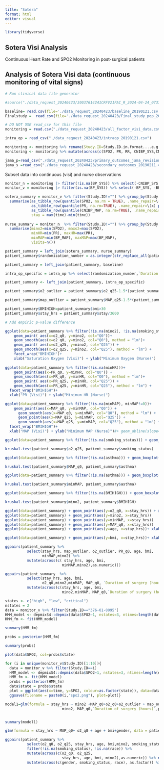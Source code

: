 ```yaml
---
title: "Sotera"
format: html
editor: visual
---
```


```r
library(tidyverse)
```

## Sotera Visi Analysis

Continuous Heart Rate and SPO2 Monitoring in post-surgical patients

## Analysis of Sotera Visi data (continuous monitoring of vital signs)

```r
# Run clinical data file generator

#source("./data_request_20240423/30037614241CRFV21FAC_R_2024-04-24_0737.r")

baseline= read.csv(file='./data_request_20240423/baseline_20190121.csv')
Finalstudy =  read_csv(file='./data_request_20240423/Final_study_pop_20190107.csv')

# DO NOT USE read_csv for this file
monitoring = read.csv("./data_request_20240423/all_factor_visi_data.csv")

intra_op = read_csv("./data_request_20240423/intraop_20190121.csv")
```

```r
monitoring <- monitoring %>% rename(Study.ID=Study.ID.in.format....e.g..ppp.ss.nnnn.)
monitoring <- monitoring %>% mutate(across(c(SPO2, PR, RR, CNIBP_SYS,CNIBP_DIA, CNIBP_MAP, BP_SYS, BP_MAP, BP_DIA, HR), as.double))
```

```r
jama_p=read_csv("./data_request_20240423/primary_outcomes_jama_revision.csv")
jama_s =read_csv("./data_request_20240423/secondary_outcomes_20190211.csv")
```



Subset data into continuous (visi) and nurse observations

```r
monitor_n = monitoring |> filter(!is.na(BP_SYS)) %>% select(-CNIBP_SYS, -CNIBP_DIA, -CNIBP_MAP) 
monitor_v = monitoring |> filter(is.na(BP_SYS)) %>% select(-BP_SYS, -BP_DIA, -BP_MAP) %>% mutate(time = as_datetime(dev_reading_tm, format = "%d%b%Y:%H:%M:%S"))
```

```r
sotera_summary = monitor_v %>% filter(Study.ID!="") %>% group_by(Study.ID) %>% 
  summarise(as_tibble_row(quantile(SPO2, na.rm = TRUE), .name_repair=\(x) paste0('o2_q', parse_number(x))), 
            as_tibble_row(quantile(PR, na.rm=TRUE), .name_repair=\(x) paste0('PR_q', parse_number(x))),
            as_tibble_row(quantile(CNIBP_MAP, na.rm=TRUE), .name_repair=\(x) paste0('MAP_q', parse_number(x))),
            stay = max(time)-min(time))
            
nurse_summary = monitor_n  %>% filter(Study.ID!="") %>% group_by(Study.ID) %>% 
  summarise(mino2=min(SPO2), maxo2=max(SPO2), 
            minHR=min(PR), maxHR=max(PR), 
            minMAP=min(BP_MAP), maxMAP=max(BP_MAP),
            visits=n())

patient_summary = left_join(sotera_summary, nurse_summary)
patient_summary$randomization_number = as.integer(str_replace_all(patient_summary$Study.ID,'-',''))

patient_summary = left_join(patient_summary, baseline)
```
```r
intra_op_specific = intra_op %>% select(randomization_number,`Duration of surgery (hours)`, pacu_los_hr, `Type of Surgery`)

patient_summary <- left_join(patient_summary, intra_op_specific)
```

```r
patient_summary$o2_outlier = patient_summary$o2_q25-1.5*(patient_summary$o2_q75-patient_summary$o2_q25)

patient_summary$map_outlier = patient_summary$MAP_q25-1.5*(patient_summary$MAP_q75-patient_summary$MAP_q25)
```

```r
patient_summary$BMIHIGH=patient_summary$bmi>30
patient_summary$stay_hrs = patient_summary$stay/3600
```

```r
# Add empiric p-value difference

ggplot(data=patient_summary %>% filter(!is.na(mino2), !is.na(smoking_status))) + 
    geom_point( aes(x=o2_q0, y=mino2, col="Q0"))+ 
    geom_smooth(aes(x=o2_q0, y=mino2, col="Q0"), method = "lm")+
    geom_point( aes(x=o2_q25, y=mino2, col="Q25")) + 
    geom_smooth(aes(x=o2_q25, y=mino2, col="Q25"), method = "lm") + 
    facet_wrap("BMIHIGH")+
    xlab("Saturation Oxygen (Visi)") + ylab("Minimum Oxygen (Nurse)")
  
ggplot(data=patient_summary %>% filter(!is.na(minHR)))+
    geom_point(aes(x=PR_q0, y=minHR, col="Q0")) +
    geom_smooth(aes(x=PR_q0, y=minHR, col="Q0"), method = "lm")+
    geom_point( aes(x=PR_q25, y=minHR, col="Q25")) +  
    geom_smooth(aes(x=PR_q25, y=minHR, col="Q25"), method = "lm") + 
  facet_wrap("BMIHIGH")+ 
  xlab("PR (Visi)") + ylab("Minimum HR (Nurse)")

ggplot(data=patient_summary %>% filter(!is.na(minMAP), minMAP!=0))+
    geom_point(aes(x=MAP_q0, y=minMAP, col="Q0")) +
      geom_smooth(aes(x=MAP_q0, y=minMAP, col="Q0"), method = "lm") + 
      geom_point(aes(x=MAP_q25, y=minMAP, col="Q25")) +
      geom_smooth(aes(x=MAP_q25, y=minMAP, col="Q25"), method = "lm") + 
  facet_wrap("BMIHIGH")+ 
  xlab("MAP (Visi)") + ylab("Minimum MAP (Nurse)")#+ geom_abline(slope=1) 

```

```r
ggplot(data=patient_summary %>% filter(!is.na(smoking_status))) + geom_boxplot(aes(y=o2_q0, x=as.factor(smoking_status))) + xlab("Smoking Status") + ylab("Minimum Oxygenation (Continuous)")

kruskal.test(patient_summary$o2_q25, patient_summary$smoking_status)
```

```r
ggplot(data=patient_summary %>% filter(!is.na(asthma))) + geom_boxplot(aes(y=MAP_q0, x=as.factor(asthma))) + xlab("Asthma") + ylab("Min MAP (Continous)")

kruskal.test(patient_summary$MAP_q0, patient_summary$asthma)
```


```r
ggplot(data=patient_summary %>% filter(!is.na(asthma))) + geom_boxplot(aes(y=minMAP, x=as.factor(asthma))) + xlab("Asthma") + ylab("Min MAP (Nurse)")

kruskal.test(patient_summary$minMAP, patient_summary$asthma)
```


```r
ggplot(data=patient_summary %>% filter(!is.na(BMIHIGH))) + geom_boxplot(aes(y=mino2, x=as.factor(BMIHIGH))) + xlab("BMI>30") + ylab("Min Oxygenation (Nurse)")

kruskal.test(patient_summary$mino2, patient_summary$BMIHIGH)
```

```r

ggplot(data=patient_summary) + geom_point(aes(y=o2_q0, x=stay_hrs)) + xlab("Stay (hrs)") + ylab("Min SPO2 (Continuous)")
ggplot(data=patient_summary) + geom_point(aes(y=mino2, x=stay_hrs))
ggplot(data=patient_summary) + geom_point(aes(y=minMAP, x=stay_hrs))
ggplot(data=patient_summary) + geom_point(aes(y=MAP_q0, x=stay_hrs))
ggplot(data=patient_summary) + geom_point(aes(y=age, x=stay_hrs))+ xlab("Stay (hrs)") + ylab("Age")

ggplot(data=patient_summary) + geom_point(aes(y=bmi, x=stay_hrs))+ xlab("Stay (hrs)") + ylab("BMI")


```

```r


ggpairs(patient_summary %>% 
          select(stay_hrs, map_outlier, o2_outlier, PR_q0, age, bmi,
                 minMAP,mino2) %>% 
          mutate(across(c( stay_hrs, age, bmi,
                          minMAP,mino2),as.numeric)))
```

```r
ggpairs(patient_summary  %>% 
          select(stay_hrs, age, bmi,
                 o2_q0,mino2,minMAP, MAP_q0, `Duration of surgery (hours)`, pacu_los_hr, gender) %>% 
          mutate(across(c(stay_hrs, age, bmi,
                          mino2,minMAP, MAP_q0,`Duration of surgery (hours)`,pacu_los_hr),as.numeric)) %>% filter(`Duration of surgery (hours)`<20) %>% filter(pacu_los_hr<20), ggplot2::aes(colour=gender))


```

```r
states <- c("high", "low", "critical")
nstates = 2
data = monitor_v %>% filter(Study.ID=="376-01-0095")
HMM_model <- depmixS4::depmix(data$SPO2~1, nstates=3, ntimes=length(data$SPO2))
HMM_fm <- fit(HMM_model)

summary(HMM_fm)

probs = posterior(HMM_fm)

summary(probs)

plot(data$SPO2, col=probs$state)
```

```r
for (i in unique(monitor_v$Study.ID)[1:10]){
  data = monitor_v %>% filter(Study.ID==i)
  HMM_model <- depmixS4::depmix(data$SPO2~1, nstates=3, ntimes=length(data$SPO2))
  HMM_fm <- fit(HMM_model)
  probs = posterior(HMM_fm)
  data$state = probs$state
  plot = ggplot(aes(x=time, y=SPO2, colour=as.factor(state)), data=data)+ geom_point()
  ggsave(filename = paste0(i,"spo2.png"), plot=plot)}
```


```r
model1=glm(formula = stay_hrs ~ mino2 +MAP_q0+o2_q0+o2_outlier + map_outlier + bmi+o2_q50+`Duration of surgery (hours)`+pacu_los_hr, data = patient_summary %>% mutate(across(c(stay_hrs, age, bmi,
                          mino2, MAP_q0,`Duration of surgery (hours)`,pacu_los_hr),as.numeric)))


summary(model1)
```

```r
glm(formula = stay_hrs ~ MAP_q0+ o2_q0 + age + bmi+gender, data = patient_summary %>% mutate(stay_hrs = as.numeric(stay_hrs)))
```

```r

ggpairs(patient_summary %>% 
          select(o2_q0, o2_q25, stay_hrs, age, bmi,mino2, smoking_status, gender, race) %>% 
          filter(!is.na(smoking_status), !is.na(race)) %>%
          mutate(across(c(o2_q0, o2_q25, 
                          stay_hrs, age, bmi, mino2),as.numeric)) %>% mutate(race2=race==1) %>% 
          mutate(across(c(gender, smoking_status, race), as.factor)) %>% select(-race), ggplot2::aes(colour=race2))
```
